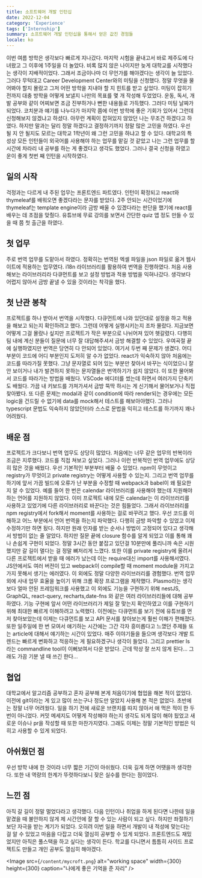 ```yaml
---
title: 소프트웨어 개발 인턴십
date: 2022-12-04
category: 'Experience'
tags: ['Internship']
summary: 소프트웨어 개발 인턴십을 통해서 얻은 값진 경험들
locale: ko
---
```


이번 여름 방학은 생각보다 빠르게 지나갔다. 마지막 시험을 끝내고서 바로 제주도에 다녀왔고 그 이후에 1주일을 더 놀았다. 비록 많지 않은 나이지만 늦게 대학교를 시작했다는 생각이 지배적이었다. 그래서 조금이나마 더 무언가를 해야겠다는 생각이 늘 있었다. 그러다 무턱대고 Career Development Center와의 미팅을 신청했다. 정말 무엇을 물어봐야 할지 몰랐고 그저 어떤 방학을 지내야 할 지 힌트를 받고 싶었다. 미팅이 잡히기 전까지 대충 방학을 어떻게 보낼지 나만의 목표를 몇 개 작성해 두었었다. 운동, 독서, 개발 공부와 같이 어찌보면 조금 진부하거나 뻔한 내용들로 가득했다. 그러다 미팅 날짜가 되었다. 코치분과 얘기를 나누다가 마지막 쯤에 이번 방학에 좋은 기회가 있어서 그런데 신청해보지 않겠냐고 하셨다. 아무런 계획이 잡혀있지 않았던 나는 무조건 하겠다고 하였다. 하지만 말과는 달리 정말 하겠다고 결정하기까지 정말 많은 고민을 하였다. 우선 될 지 안 될지도 모르는 대학교 1학년이 왜 그런 고민을 하냐고 할 수 있다. 대학교의 특성상 모든 인턴들이 외국어를 사용해야 하는 업무를 맡길 것 같았고 나는 그런 업무를 할 시간에 차라리 내 공부를 하는 게 좋겠다고 생각도 했었다. 그러나 결국 신청을 하였고 운이 좋게 첫번 째 인턴을 시작하였다.

## 일의 시작

걱정과는 다르게 내 주된 업무는 프론트엔드 파트였다. 인턴이 확정되고 react와 thymeleaf를 배워오면 좋겠다라는 문자를 받았다. 2주 안되는 시간이었기에 thymeleaf는 template engine이라 금방 배울 수 있겠다라는 판단을 했기에 react를 배우는 데 초점을 맞췄다. 유튜브에 무료 강의를 보면서 간단한 quiz 앱 정도 만들 수 있을 때 쯤 첫 출근을 하였다.

## 첫 업무

주로 번역 업무를 도맡아서 하였다. 정확히는 번역된 엑셀 파일을 json 파일로 옮겨 웹사이트에 적용하는 업무였다. i18n 라이브러리를 활용하여 번역을 진행하였다. 처음 사용해보는 라이브러리라 다큐먼트를 보고 설정 방법과 적용 방법을 익혀나갔다. 생각보다 어렵지 않아서 금방 끝낼 수 있을 것이라는 착각을 했다.

## 첫 난관 봉착

프로젝트를 하나 받아서 번역을 시작했다. 다큐먼트에 나와 있던대로 설정을 하고 적용을 해보고 되는지 확인하려고 했다. 그런데 어떻게 실행시키는지 조차 몰랐다. 지금보면 어떻게 그걸 몰랐나 싶지만 프로젝트가 작은 부분으로 나뉘어져 있어 헷갈렸다. 다행히 팀 내에 계신 분들이 질문에 너무 잘 대답해주셔서 금방 해결할 수 있었다. 우여곡절 끝에 실행하였지만 번역은 당연히 다 안되어 있었다. 여기서 두번 째 문제가 생겼다. 어디 부분이 코드에 어디 부분인지 도저히 알 수가 없었다. react가 익숙하지 않아 처음에는 코드를 따라가질 못했다. 그냥 문자열로 되어 있는 부분만 찾아서 바꾸는 식이었으니 잘 안 보이거나 내가 발견하지 못하는 문자열들은 번역하기가 쉽지 않았다. 이 또한 물어봐서 코드를 따라가는 방법을 배웠다. VSCode 에디터를 썼는데 하면서 여러가지 단축키도 배웠다. 가끔 내 키보드를 가져가셔서 금방 뚝딱 하시는 게 신기해서 물어보거나 직접 찾아봤다. 또 다른 문제는 modal과 같이 condition에 따라 render되는 경우에는 모든 logic을 건드릴 수 없기에 data를 mock해서 테스트를 해보아야했다. 그러나 typescript 문법도 익숙하지 않았던터라 스스로 문법을 익히고 테스트를 하기까지 꽤나 어려웠다.

## 배운 점

프로젝트가 크다보니 번역 업무도 상당히 많았다. 처음에는 너무 같은 업무의 반복이라 조금은 지루했다. 코드를 직접 쳐보고 싶었다. 그러나 이런 반복적인 번역 업무에도 상당히 많은 것을 배웠다. 우선 기본적인 부분부터 배울 수 있었다. npm이 무엇이고 registry가 무엇이고 private registry는 어떻게 사용할 수 있는지. 그리고 번역 업무를 하기에 앞서 가끔 빌드에 오류가 난 부분을 수정할 때 webpack과 babel이 왜 필요한 지 알 수 있었다. 예를 들어 한 번은 calendar 라이브러리를 사용해야 했는데 지원해야하는 언어를 지원하지 않았다. 이미 프로젝트 내에 모든 calendar는 이 라이브러리를 사용하고 있었기에 다른 라이브러리로 바꾼다는 것은 힘들었다. 그래서 라이브러리를 npm registry에서 fork해서 moment를 사용하는 걸로 바꾸려고 했다. 우선 코드를 이해하고 어느 부분에서 언어 번역을 하는지 파악했다. 다행히 금방 파악할 수 있었고 이제 수정하기만 하면 됬다. 하지만 원래 인자를 받는 순서나 방법이 고정되어 있다고 생각해서 방법이 없는 줄 알았다. 하지만 질문 끝에 closure 함수를 알게 되었고 이를 통해 꽤나 손쉽게 구현이 되었다. 정말 3시간 동안 붙잡고 있던걸 10분만에 풀리니까 속은 시원했지만 갈 길이 멀다는 걸 정말 뼈저리게 느꼈다. 또한 이를 private registry에 올려서 다른 프로젝트에서 받을 때 에러가 났는데 이는 require대신 import를 사용해서였다. JS안에서도 여러 버전이 있고 webpack이 compile할 때 moment module을 가지고 가지 못해서 생기는 에러였다. 이 외에도 정말 다양한 라이브러리를 경험했다. 번역 업무외에 사내 업무 효율을 높이기 위해 크롬 확장 프로그램을 제작했다. Plasmo라는 생각보다 얼마 안된 프레임워크를 사용했고 이 외에도 기능을 구현하기 위해 nestJS, GraphQL, react-query, recharts,date-fns 와 같은 여러 라이브러리들에 대해 공부하였다. 기능 구현에 앞서 어떤 라이브러리가 제일 잘 맞는지 확인하였고 이를 구현하기 위해 최대한 빠르게 이해하려고 노력했다. 이전에는 다큐먼트를 보기 전에 유튜브를 먼저 찾아보았는데 이제는 다큐먼트를 보고 API 문서를 찾아보는게 훨씬 이해가 편해졌다. 또한 일주일에 한 번 모여서 얘기하는 시간에는 그간 각자 흥미롭다고 느꼈던 주제들 또는 article에 대해서 얘기하는 시간이 있었다. 매주 이야기들을 들으며 생각보다 개발 트렌드는 빠르게 변화하고 적응하는 게 필요하겠구나 생각이 들었다. 그리고 prettier ls 라는 commandline tool이 이뻐보여서 다운 받았다. 근데 막상 잘 쓰지 않게 된다… 그래도 가끔 기분 낼 때 쓰긴 한다…

## 협업

대학교에서 알고리즘 공부하고 혼자 공부해 본게 처음이기에 협업을 해본 적이 없었다. 이전에 git이라는 게 있고 많이 쓰는구나 정도만 알았지 사용해 본 적은 없었다. 초반에는 정말 너무 어려웠다. 일을 하기 전에 새로운 브랜치를 따지 않아서 애 먹은 적이 한 두 번이 아니었다. 커밋 메세지도 어떻게 작성해야 하는지 생각도 되게 많이 해야 됬었고 새로운 이슈나 pr을 작성할 때 또한 마찬가지였다. 그래도 이제는 정말 기본적인 방법은 익히고 사용할 수 있게 되었다.

## 아쉬웠던 점

우선 방학 내에 한 것이라 너무 짧은 기간이 아쉬웠다. 더욱 길게 하면 어땟을까 생각한다. 또한 내 역량의 한계가 뚜렷하다보니 잦은 실수를 한다는 점이었다.

## 느낀 점

아직 갈 길이 정말 멀었다라고 생각했다. 다음 인턴이나 취업을 하게 된다면 나한테 일을 맡겼을 때 불안하지 않게 제 시간안에 잘 할 수 있는 사람이 되고 싶다. 하지만 좌절하기보단 자극을 받는 계기가 되었다. 오히려 이번 일을 하면서 개발이 내 적성에 맞는다는 걸 알 수 있었고 마음을 다잡고 더욱 열심히 공부할 수 있게 되었다. 프론트엔드도 재밌었지만 아직은 풀스택을 하고 싶다는 생각이 든다. 학교를 다니면서 틈틈히 사이드 프로젝트도 만들고 개인 공부도 열심히 해야겠다.

<Image
  src={`/content/mycroft.png`}
  alt="working space"
  width={300}
  height={300}
  caption="나에게 좋은 기억을 준 자리"
/>
